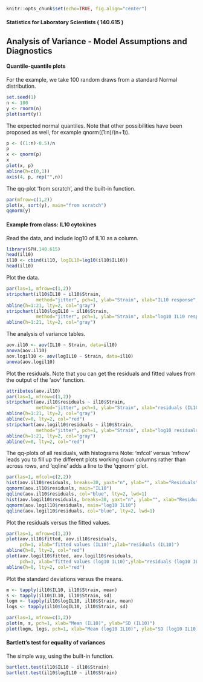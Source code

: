 ```r
knitr::opts_chunk$set(echo=TRUE, fig.align="center")
```

#### Statistics for Laboratory Scientists ( 140.615 )

## Analysis of Variance - Model Assumptions and Diagnostics

#### Quantile-quantile plots 

For the example, we take 100 random draws from a standard Normal distribution.

```r
set.seed(1)
n <- 100
y <- rnorm(n)
plot(sort(y))
```

The expected normal quantiles. Note that other possibilities have been proposed as well, for example qnorm((1:n)/(n+1)).

```r
p <- ((1:n)-0.5)/n
p
x <- qnorm(p) 
x
plot(x, p)
abline(h=c(0,1))
axis(4, p, rep("",n))
```

The qq-plot 'from scratch', and the built-in function.

```r
par(mfrow=c(1,2))
plot(x, sort(y), main="from scratch")
qqnorm(y)
```

#### Example from class: IL10 cytokines

Read the data, and include log10 of IL10 as a column.

```r
library(SPH.140.615)
head(il10)
il10 <- cbind(il10, logIL10=log10(il10$IL10))
head(il10)
```

Plot the data.

```r
par(las=1, mfrow=c(1,2))
stripchart(il10$IL10 ~ il10$Strain, 
           method="jitter", pch=1, ylab="Strain", xlab="IL10 response", jitter=0.2)
abline(h=1:21, lty=2, col="gray")
stripchart(il10$logIL10 ~ il10$Strain, 
           method="jitter", pch=1, ylab="Strain", xlab="log10 IL10 response", jitter=0.2)
abline(h=1:21, lty=2, col="gray")
```

The analysis of variance tables.

```r
aov.il10 <- aov(IL10 ~ Strain, data=il10)
anova(aov.il10)
aov.logil10 <- aov(logIL10 ~ Strain, data=il10)
anova(aov.logil10)
```

Plot the residuals. Note that you can get the residuals and fitted values from the output of the 'aov' function.

```r
attributes(aov.il10)
par(las=1, mfrow=c(1,2)) 
stripchart(aov.il10$residuals ~ il10$Strain, 
           method="jitter", pch=1, ylab="Strain", xlab="residuals (IL10)", jitter=0.2)
abline(h=1:21, lty=2, col="gray")
abline(v=0, lty=2, col="red")
stripchart(aov.logil10$residuals ~ il10$Strain, 
           method="jitter", pch=1, ylab="Strain", xlab="log10 residuals (IL10)", jitter=0.2)
abline(h=1:21, lty=2, col="gray")
abline(v=0, lty=2, col="red")
```

The qq-plots of all residuals, with histograms Note: 'mfcol' versus 'mfrow' leads you to fill up the different plots working down columns rather than across rows, and 'qqline' adds a line to the 'qqnorm' plot.

```r
par(las=1, mfcol=c(2,2))  
hist(aov.il10$residuals, breaks=30, yaxt="n", ylab="", xlab="Residuals", main="IL10")
qqnorm(aov.il10$residuals, main="IL10")
qqline(aov.il10$residuals, col="blue", lty=2, lwd=1)
hist(aov.logil10$residuals, breaks=30, yaxt="n", ylab="", xlab="Residuals", main="log10 IL10")
qqnorm(aov.logil10$residuals, main="log10 IL10")
qqline(aov.logil10$residuals, col="blue", lty=2, lwd=1)
```

Plot the residuals versus the fitted values.

```r
par(las=1, mfrow=c(1,2))
plot(aov.il10$fitted, aov.il10$residuals, 
     pch=1, xlab="fitted values (IL10)",ylab="residuals (IL10)")
abline(h=0, lty=2, col="red")
plot(aov.logil10$fitted, aov.logil10$residuals, 
     pch=1, xlab="fitted values (log10 IL10)",ylab="residuals (log10 IL10)")
abline(h=0, lty=2, col="red")
```

Plot the standard deviations versus the means.

```r
m <- tapply(il10$IL10, il10$Strain, mean)
s <- tapply(il10$IL10, il10$Strain, sd)  
logm <- tapply(il10$logIL10, il10$Strain, mean)
logs <- tapply(il10$logIL10, il10$Strain, sd)

par(las=1, mfrow=c(1,2))
plot(m, s, pch=1, xlab="Mean (IL10)", ylab="SD (IL10)")
plot(logm, logs, pch=1, xlab="Mean (log10 IL10)", ylab="SD (log10 IL10)")
```

#### Bartlett's test for equality of variances

The simple way, using the built-in function.

```r
bartlett.test(il10$IL10 ~ il10$Strain) 
bartlett.test(il10$logIL10 ~ il10$Strain) 
```

